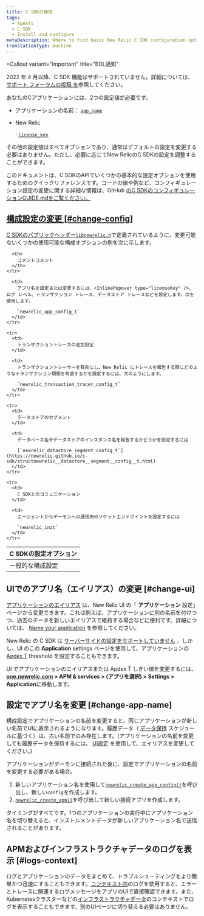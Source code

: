 ```yaml
---
title: C SDKの構成
tags:
  - Agents
  - C SDK
  - Install and configure
metaDescription: Where to find basic New Relic C SDK configuration options you can change to fine-tune monitoring of your app.
translationType: machine
---
```


<Callout
  variant="important"
  title="EOL通知"
>
  2022 年 4 月以降、C SDK 機能はサポートされていません。詳細については、 [サポート フォーラムの投稿 を](https://discuss.newrelic.com/t/q1-bulk-eol-announcement-fy23/181744)参照してください。
</Callout>

あなたのCアプリケーションには、2つの設定値が必要です。

* アプリケーションの名前： [`app_name`](https://newrelic.github.io/c-sdk/struct__newrelic__app__config__t.html#a0543f501cfec009c483be0c6d5d511f7)

* New Relic

  <InlinePopover type="licenseKey" />

  : [`license_key`](https://newrelic.github.io/c-sdk/struct__newrelic__app__config__t.html#aac3c5f9a0e5da64836a806c47b954b71)

その他の設定値はすべてオプションであり、通常はデフォルトの設定を変更する必要はありません。ただし、必要に応じてNew RelicのC SDKの設定を調整することができます。

このドキュメントは、C SDKのAPIでいくつかの基本的な設定オプションを使用するためのクイックリファレンスです。コードの値や例など、コンフィギュレーション設定の変更に関する詳細な情報は、GitHub [のC SDKのコンフィギュレーションGUIDE.mdをご覧ください。](https://github.com/newrelic/c-sdk/blob/master/GUIDE.md#configuration)

## [構成設定の変更 [#change-config]](https://github.com/newrelic/c-sdk/blob/master/GUIDE.md#configuration)

[C SDKのパブリックヘッダー](https://github.com/newrelic/c-sdk/blob/master/GUIDE.md#configuration)[`libnewrelic.h`](https://newrelic.github.io/c-sdk/libnewrelic_8h.html)で定義されているように、変更可能ないくつかの使用可能な構成オプションの例を次に示します。

<table>
  <thead>
    <tr>
      <th style={{ width: "300px" }}>
        C SDKの設定オプション
      </th>

      <th>
        コメントコメント
      </th>
    </tr>
  </thead>

  <tbody>
    <tr>
      <td>
        一般的な構成設定
      </td>

      <td>
        アプリ名を設定または変更するには、<InlinePopover type="licenseKey" />、ログ レベル、トランザクション トレース、データストア トレースなどを設定します。次を使用します。

        `newrelic_app_config_t`
      </td>
    </tr>

    <tr>
      <td>
        トランザクショントレースの追加設定
      </td>

      <td>
        トランザクショントレーサーを有効にし、New Relic にトレースを報告する際にどのようなトランザクション期間を考慮するかを設定するには、次のようにします。

        `newrelic_transaction_tracer_config_t`
      </td>
    </tr>

    <tr>
      <td>
        データストアのセグメント
      </td>

      <td>
        データベース名やデータストアのインスタンス名を報告するかどうかを設定するには

        [`newrelic_datastore_segment_config_t`](https://newrelic.github.io/c-sdk/structnewrelic__datastore__segment__config__t.html)
      </td>
    </tr>

    <tr>
      <td>
        C SDKとのコミュニケーション
      </td>

      <td>
        エージェントからデーモンへの通信用のソケットエンドポイントを設定するには

        `newrelic_init`
      </td>
    </tr>
  </tbody>
</table>

## UIでのアプリ名（エイリアス）の変更 [#change-ui]

[アプリケーションのエイリアス](/docs/agents/manage-apm-agents/app-naming/name-your-application#differences) は、New Relic UI の「 **アプリケーション** 設定」ページから変更できます。これは例えば、アプリケーションに別の名前を付けつつ、過去のデータを新しいエイリアスで維持する場合などに便利です。詳細については、 [Name your application](/docs/agents/manage-apm-agents/app-naming/name-your-application) を参照してください。

New Relic の C SDK は [サーバーサイドの設定をサポートしていません](/docs/agents/manage-apm-agents/configuration/server-side-agent-configuration) 。しかし、UI のこの **Application** settings ページを使用して、アプリケーションの [Apdex T](/docs/apm/new-relic-apm/apdex/apdex-measure-user-satisfaction) threshold を設定することもできます。

UI でアプリケーションのエイリアスまたは Apdex T しきい値を変更するには、 **[one.newrelic.com](https://one.newrelic.com/all-capabilities) > APM & services > (アプリを選択) > Settings > Application**に移動します。

## 設定でアプリ名を変更 [#change-app-name]

構成設定でアプリケーションの名前を変更すると、同じアプリケーションが新しい名前でUIに表示されるようになります。履歴データ（ [データ保持](/docs/apm/new-relic-apm/maintenance/apm-data-retention) スケジュールに基づく）は、古い名前でのみ存在します。(アプリケーションの名前を変更しても履歴データを保持するには、 [UI設定](#change-ui) を使用して、エイリアスを変更してください。)

アプリケーションがデーモンに接続された後に、設定でアプリケーションの名前を変更する必要がある場合。

1. 新しいアプリケーション名を使用して[`newrelic_create_app_config()`](https://newrelic.github.io/c-sdk/libnewrelic_8h.html#af067b3ff89a40b6fa417e18be5e847aa)を呼び出し、新しい`config`を作成します。
2. [`newrelic_create_app()`](https://newrelic.github.io/c-sdk/libnewrelic_8h.html#a61dd90439ae3cc5060021f6ab4701132)を呼び出して新しい接続アプリを作成します。

<Callout variant="caution">
  タイミングがすべてです。1つのアプリケーションの実行中にアプリケーション名を切り替えると、インストルメントデータが新しいアプリケーション名で送信されることがあります。
</Callout>

## APMおよびインフラストラクチャデータのログを表示 [#logs-context]

ログとアプリケーションのデータをまとめて、トラブルシューティングをより簡単かつ迅速にすることもできます。[コンテキスト内](/docs/logs/logs-context/c-sdk-configure-logs-context/)のログを使用すると、エラーとトレースに関連するログメッセージをアプリのUIで直接確認できます。また、Kubernetesクラスターなどの[インフラストラクチャデータ](/docs/logs/forward-logs/forward-your-logs-using-infrastructure-agent/)のコンテキストでログを表示することもできます。別のUIページに切り替える必要はありません。